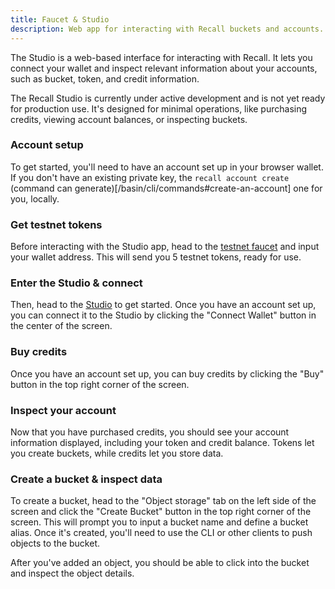 ```yaml
---
title: Faucet & Studio
description: Web app for interacting with Recall buckets and accounts.
---
```



The Studio is a web-based interface for interacting with Recall. It lets you connect your wallet and
inspect relevant information about your accounts, such as bucket, token, and credit information.

<Callout>

The Recall Studio is currently under active development and is not yet ready for production use.
It's designed for minimal operations, like purchasing credits, viewing account balances, or
inspecting buckets.

</Callout>

<Steps>

<Step>

### Account setup

To get started, you'll need to have an account set up in your browser wallet. If you don't have an
existing private key, the `recall account create` (command can
generate)[/basin/cli/commands#create-an-account] one for you, locally.

</Step>

<Step>

### Get testnet tokens

Before interacting with the Studio app, head to the [testnet faucet](https://faucet.recall.network)
and input your wallet address. This will send you 5 testnet tokens, ready for use.

</Step>

<Step>

### Enter the Studio & connect

Then, head to the [Studio](https://studio.recall.network) to get started. Once you have an account
set up, you can connect it to the Studio by clicking the "Connect Wallet" button in the center of
the screen.

</Step>

<Step>

### Buy credits

Once you have an account set up, you can buy credits by clicking the "Buy" button in the top right
corner of the screen.

</Step>

<Step>

### Inspect your account

Now that you have purchased credits, you should see your account information displayed, including
your token and credit balance. Tokens let you create buckets, while credits let you store data.

</Step>

<Step>

### Create a bucket & inspect data

To create a bucket, head to the "Object storage" tab on the left side of the screen and click the
"Create Bucket" button in the top right corner of the screen. This will prompt you to input a bucket
name and define a bucket alias. Once it's created, you'll need to use the CLI or other clients to
push objects to the bucket.

After you've added an object, you should be able to click into the bucket and inspect the object
details.

</Step>

</Steps>
